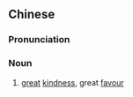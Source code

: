 {{also|厚爱}}
==Chinese==
{{zh-forms|s=厚爱}}

===Pronunciation===
{{zh-pron
|m=hòu'ài
|cat=n
}}

===Noun===
{{zh-noun}}

# {{lb|zh|polite}} [[great]] [[kindness]], great [[favour]]